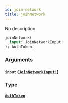 ```yaml
---
id: join-network
title: joinNetwork
---
```


No description

```graphql
joinNetwork(
  input: JoinNetworkInput!
): AuthToken!

```

### Arguments

#### `input` ([`JoinNetworkInput!`](/graphql/inputs/join-network-input))

### Type

#### [`AuthToken`](/graphql/objects/auth-token)

